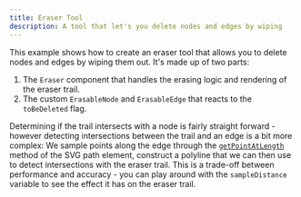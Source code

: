 ```yaml
---
title: Eraser Tool
description: A tool that let's you delete nodes and edges by wiping
---
```


This example shows how to create an eraser tool that allows you to delete nodes and edges by wiping them out.
It's made up of two parts:

1. The `Eraser` component that handles the erasing logic and rendering of the eraser trail.
2. The custom `ErasableNode` and `ErasableEdge` that reacts to the `toBeDeleted` flag.

Determining if the trail intersects with a node is fairly straight forward - however detecting intersections between the trail and an edge is a bit more complex:
We sample points along the edge through the [`getPointAtLength`](https://developer.mozilla.org/en-US/docs/Web/API/SVGGeometryElement/getPointAtLength) method of the SVG path element,
construct a polyline that we can then use to detect intersections with the eraser trail.
This is a trade-off between performance and accuracy - you can play around with the `sampleDistance` variable to see the effect it has on the eraser trail.

<RemoteCodeViewer route="examples/whiteboard/eraser" framework="react" />
